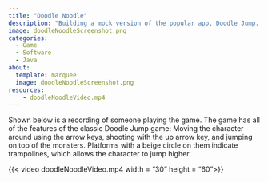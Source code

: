```yaml
---
title: "Doodle Noodle"
description: "Building a mock version of the popular app, Doodle Jump. Final project for COMP 127 - Object-Oriented Programming & Abstraction. This software is built in Java using Macalester's (not so good) graphics package, kiltgraphics."
image: doodleNoodleScreenshot.png
categories:
  - Game
  - Software
  - Java
about:
  template: marquee
  image: doodleNoodleScreenshot.png
resources:
    - doodleNoodleVideo.mp4
---
```


Shown below is a recording of someone playing the game. The game has all of the features of the classic Doodle Jump game: Moving the character around using the arrow keys, shooting with the up arrow key, and jumping on top of the monsters. Platforms with a beige circle on them indicate trampolines, which allows the character to jump higher.

{{< video doodleNoodleVideo.mp4 width = "30" height = "60">}}
